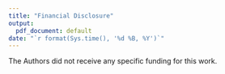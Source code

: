```yaml
---
title: "Financial Disclosure"
output:
  pdf_document: default
date: "`r format(Sys.time(), '%d %B, %Y')`"
---
```


The Authors did not receive any specific funding for this work.